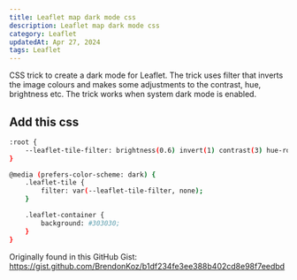 ```yaml
---
title: Leaflet map dark mode css
description: Leaflet map dark mode css
category: Leaflet
updatedAt: Apr 27, 2024
tags: Leaflet
---
```


CSS trick to create a dark mode for Leaflet. The trick uses filter that inverts the image colours and makes some adjustments to the contrast, hue, brightness etc.
The trick works when system dark mode is enabled.

## Add this css

```bash
:root {
    --leaflet-tile-filter: brightness(0.6) invert(1) contrast(3) hue-rotate(200deg) saturate(0.3) brightness(0.7);
}

@media (prefers-color-scheme: dark) {
    .leaflet-tile {
        filter: var(--leaflet-tile-filter, none);
    }

    .leaflet-container {
        background: #303030;
    }
}
```

Originally found in this GitHub Gist:
https://gist.github.com/BrendonKoz/b1df234fe3ee388b402cd8e98f7eedbd


